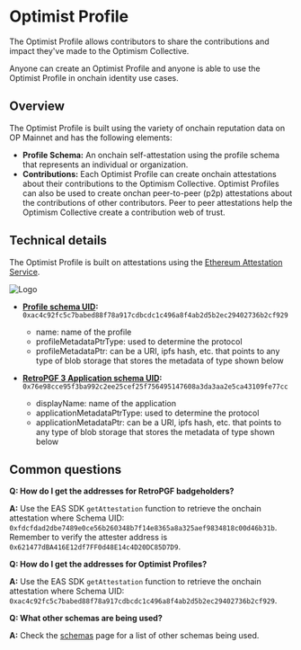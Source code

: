# Optimist Profile

The Optimist Profile allows contributors to share the contributions and impact they've made to the Optimism Collective.

Anyone can create an Optimist Profile and anyone is able to use the Optimist Profile in onchain identity use cases.

## Overview
The Optimist Profile is built using the variety of onchain reputation data on OP Mainnet and has the following elements:

- **Profile Schema:** An onchain self-attestation using the profile schema that represents an individual or organization.
- **Contributions:** Each Optimist Profile can create onchain attestations about their contributions to the Optimism Collective. Optimist Profiles can also be used to create onchan peer-to-peer (p2p) attestations about the contributions of other contributors. Peer to peer attestations help the Optimism Collective create a contribution web of trust.

## Technical details
The Optimist Profile is built on attestations using the [Ethereum Attestation Service](technical-details/atst-v1). 

![Logo](public/docs/resources/identity/profile.png)

- **[Profile schema UID](https://optimism.easscan.org/schema/view/0xac4c92fc5c7babed88f78a917cdbcdc1c496a8f4ab2d5b2ec29402736b2cf929):**  `​​0xac4c92fc5c7babed88f78a917cdbcdc1c496a8f4ab2d5b2ec29402736b2cf929`
    - name: name of the profile
    - profileMetadataPtrType: used to determine the protocol
    - profileMetadataPtr: can be a URI, ipfs hash, etc. that points to any type of blob storage that stores the metadata of type shown below

- **[RetroPGF 3 Application schema UID](https://optimism.easscan.org/schema/view/0x76e98cce95f3ba992c2ee25cef25f756495147608a3da3aa2e5ca43109fe77cc):** `0x76e98cce95f3ba992c2ee25cef25f756495147608a3da3aa2e5ca43109fe77cc`
    - displayName: name of the application
    - applicationMetadataPtrType: used to determine the protocol 
    - applicationMetadataPtr: can be a URI, ipfs hash, etc. that points to any type of blob storage that stores the metadata of type shown below

## Common questions

**Q: How do I get the addresses for RetroPGF badgeholders?**

**A:** Use the EAS SDK `getAttestation` function to retrieve the onchain attestation where Schema UID: `0xfdcfdad2dbe7489e0ce56b260348b7f14e8365a8a325aef9834818c00d46b31b`.
Remember to verify the attester address is `0x621477dBA416E12df7FF0d48E14c4D20DC85D7D9`. 

**Q: How do I get the addresses for Optimist Profiles?**

**A:** Use the EAS SDK `getAttestation` function to retrieve the onchain attestation where Schema UID: `0xac4c92fc5c7babed88f78a917cdbcdc1c496a8f4ab2d5b2ec29402736b2cf929`.

**Q: What other schemas are being used?**

**A:** Check the [schemas](schemas) page for a list of other schemas being used.

